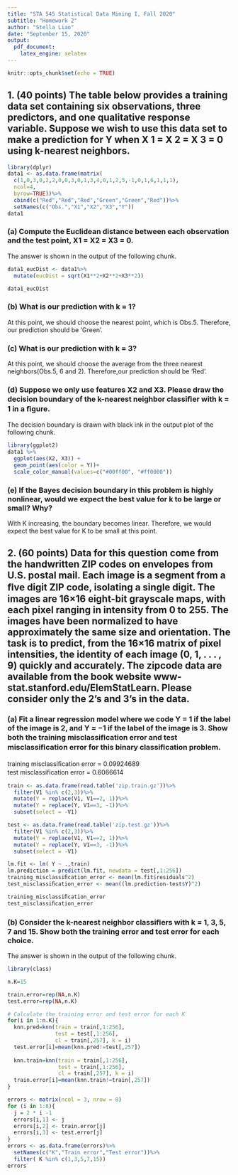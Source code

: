 ```yaml
---
title: "STA 545 Statistical Data Mining I, Fall 2020"
subtitle: "Homework 2"
author: "Stella Liao"
date: "September 15, 2020"
output:
  pdf_document: 
    latex_engine: xelatex
---
```


```r
knitr::opts_chunk$set(echo = TRUE)
```

## 1. (40 points) The table below provides a training data set containing six observations, three predictors, and one qualitative response variable. Suppose we wish to use this data set to make a prediction for Y when X 1 = X 2 = X 3 = 0 using k-nearest neighbors.

```r
library(dplyr)
data1 <- as.data.frame(matrix(
  c(1,0,3,0,2,2,0,0,3,0,1,3,4,0,1,2,5,-1,0,1,6,1,1,1),
  ncol=4,
  byrow=TRUE))%>%
  cbind(c("Red","Red","Red","Green","Green","Red"))%>%
  setNames(c("Obs.","X1","X2","X3","Y"))
data1
```

### (a) Compute the Euclidean distance between each observation and the test point, X1 =  X2 = X3 = 0.    

The answer is shown in the output of the following chunk. 

```r
data1_eucDist <- data1%>% 
  mutate(eucDist = sqrt(X1**2+X2**2+X3**2))

data1_eucDist
```
### (b) What is our prediction with k = 1?  

At this point, we should choose the nearest point, which is Obs.5. Therefore, our prediction should be 'Green'.

### (c) What is our prediction with k = 3?  
At this point, we should choose the average from the three nearest neighbors(Obs.5, 6 and 2). Therefore,our prediction should be 'Red'.

### (d) Suppose we only use features X2 and X3. Please draw the decision boundary of the k-nearest neighbor classiﬁer with k = 1 in a ﬁgure.  

The decision boundary is drawn with black ink in the output plot of the following chunk.

```r
library(ggplot2)
data1 %>% 
  ggplot(aes(X2, X3)) +
  geom_point(aes(color = Y))+
  scale_color_manual(values=c("#00ff00", "#ff0000"))
```

### (e) If the Bayes decision boundary in this problem is highly nonlinear, would we expect the best value for k to be large or small? Why?  
With K increasing, the boundary becomes linear. Therefore, we would expect the best value for K to be small at this point.

## 2. (60 points) Data for this question come from the handwritten ZIP codes on envelopes from U.S. postal mail. Each image is a segment from a ﬁve digit ZIP code, isolating a single digit. The images are 16×16 eight-bit grayscale maps, with each pixel ranging in intensity from 0 to 255. The images have been normalized to have approximately the same size and orientation. The task is to predict, from the 16×16 matrix of pixel intensities, the identity of each image (0, 1, . . . , 9) quickly and accurately. The zipcode data are available from the book website www-stat.stanford.edu/ElemStatLearn. Please consider only the 2’s and 3’s in the data.

### (a) Fit a linear regression model where we code Y = 1 if the label of the image is 2, and Y = −1 if the label of the image is 3. Show both the training misclassiﬁcation error and test misclassiﬁcation error for this binary classiﬁcation problem.

training misclassiﬁcation error = 0.09924689  
test misclassiﬁcation error = 0.6066614

```r
train <- as.data.frame(read.table('zip.train.gz'))%>%
  filter(V1 %in% c(2,3))%>%
  mutate(Y = replace(V1, V1==2, 1))%>%
  mutate(Y = replace(Y, V1==3, -1))%>%
  subset(select = -V1)

test <- as.data.frame(read.table('zip.test.gz'))%>%
  filter(V1 %in% c(2,3))%>%
  mutate(Y = replace(V1, V1==2, 1))%>%
  mutate(Y = replace(Y, V1==3, -1))%>%
  subset(select = -V1)

lm.fit <- lm( Y ~ .,train)
lm.prediction = predict(lm.fit, newdata = test[,1:256])
training_misclassiﬁcation_error <- mean(lm.fit$residuals^2)
test_misclassiﬁcation_error <- mean((lm.prediction-test$Y)^2)

training_misclassiﬁcation_error
test_misclassiﬁcation_error
```
### (b) Consider the k-nearest neighbor classiﬁers with k = 1, 3, 5, 7 and 15. Show both the training error and test error for each choice.

The answer is shown in the output of the following chunk.

```r
library(class)

n.K=15

train.error=rep(NA,n.K)
test.error=rep(NA,n.K)

# Calculate the training error and test error for each K
for(i in 1:n.K){
  knn.pred=knn(train = train[,1:256], 
               test = test[,1:256], 
               cl = train[,257], k = i)
  test.error[i]=mean(knn.pred!=test[,257])
  
  knn.train=knn(train = train[,1:256], 
                test = train[,1:256], 
                cl = train[,257], k = i)
  train.error[i]=mean(knn.train!=train[,257])
}

errors <- matrix(ncol = 3, nrow = 8)
for (i in 1:8){
  j = 2 * i -1
  errors[i,1] <- j
  errors[i,2] <- train.error[j]
  errors[i,3] <- test.error[j]
}
errors <- as.data.frame(errors)%>%
  setNames(c("K","Train error","Test error"))%>%
  filter( K %in% c(1,3,5,7,15))
errors  
```

